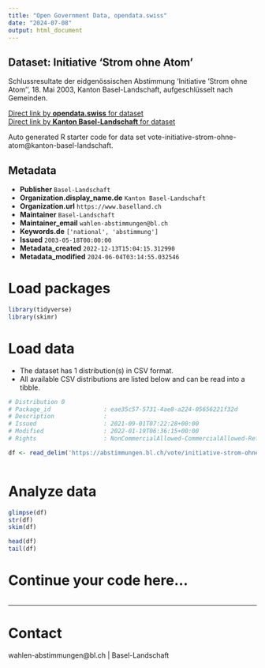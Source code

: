 ```yaml
---
title: "Open Government Data, opendata.swiss"
date: "2024-07-08"
output: html_document
---
```


## Dataset: Initiative 'Strom ohne Atom'

Schlussresultate der eidgenössischen Abstimmung 'Initiative 'Strom ohne Atom'', 18. Mai 2003, Kanton Basel-Landschaft, aufgeschlüsselt nach Gemeinden.

[Direct link by **opendata.swiss** for dataset](https://opendata.swiss/de/dataset/initiative-strom-ohne-atom)<br>
[Direct link by **Kanton Basel-Landschaft** for dataset](https://abstimmungen.bl.ch/vote/initiative-strom-ohne-atom/data)

Auto generated R starter code for data set vote-initiative-strom-ohne-atom@kanton-basel-landschaft.

## Metadata

- **Publisher** `Basel-Landschaft`
- **Organization.display_name.de** `Kanton Basel-Landschaft`
- **Organization.url** `https://www.baselland.ch`
- **Maintainer** `Basel-Landschaft`
- **Maintainer_email** `wahlen-abstimmungen@bl.ch`
- **Keywords.de** `['national', 'abstimmung']`
- **Issued** `2003-05-18T00:00:00`
- **Metadata_created** `2022-12-13T15:04:15.312990`
- **Metadata_modified** `2024-06-04T03:14:55.032546`


# Load packages

```r

library(tidyverse)
library(skimr)

```

# Load data

-   The dataset has 1 distribution(s) in CSV format.
-   All available CSV distributions are listed below and can be read into a tibble.

```r

# Distribution 0
# Package_id               : eae35c57-5731-4ae8-a224-05656221f32d
# Description              : 
# Issued                   : 2021-09-01T07:22:28+00:00
# Modified                 : 2022-01-19T06:36:15+00:00
# Rights                   : NonCommercialAllowed-CommercialAllowed-ReferenceRequired

df <- read_delim('https://abstimmungen.bl.ch/vote/initiative-strom-ohne-atom/data-csv')



```

# Analyze data

```r

glimpse(df)
str(df)
skim(df)

head(df)
tail(df)

```

# Continue your code here...

```r

```

------------------------------------------------------------------------

# Contact

wahlen-abstimmungen@bl.ch | Basel-Landschaft
